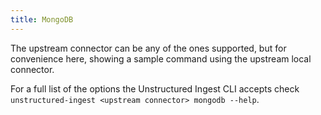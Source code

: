 ```yaml
---
title: MongoDB
---
```



<NewDocument />


<SharedContentMongoDB/>

The upstream connector can be any of the ones supported, but for convenience here, showing a sample command using the upstream local connector.


<CodeGroup>

  <MongoDBSh />

  <MongoDBPy />

</CodeGroup>

For a full list of the options the Unstructured Ingest CLI accepts check `unstructured-ingest <upstream connector> mongodb --help`.
